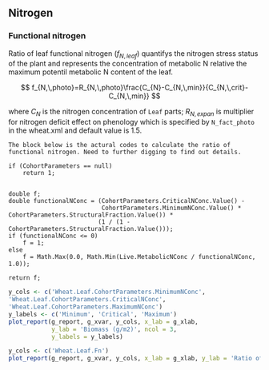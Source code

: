 ## Nitrogen {#sec:leaf-nigrogen}


### Functional nitrogen

Ratio of leaf functional nitrogen ($f_{N,\,leaf}$) quantifys the nitrogen stress status of the plant and represents the concentration of metabolic N relative the maximum potentil metabolic N content of the leaf.


$$
f_{N,\,photo}=R_{N,\,photo}\frac{C_{N}-C_{N,\,min}}{C_{N,\,crit}-C_{N,\,min}}
$$

where $C_{N}$ is the nitrogen concentration of `Leaf` parts; $R_{N,\,expan}$ is multiplier for nitrogen deficit effect on phenology which is specified by `N_fact_photo` in the wheat.xml and default value is 1.5.


```block
The block below is the actural codes to calculate the ratio of functional nitrogen. Need to further digging to find out details.
```

```
if (CohortParameters == null)
	return 1;


double f;
double functionalNConc = (CohortParameters.CriticalNConc.Value() -
						  CohortParameters.MinimumNConc.Value() * CohortParameters.StructuralFraction.Value()) *
						 (1 / (1 - CohortParameters.StructuralFraction.Value()));
if (functionalNConc <= 0)
	f = 1;
else
	f = Math.Max(0.0, Math.Min(Live.MetabolicNConc / functionalNConc, 1.0));

return f;
```

<div class="fig-input">
```r
y_cols <- c('Wheat.Leaf.CohortParameters.MinimumNConc',
'Wheat.Leaf.CohortParameters.CriticalNConc',
'Wheat.Leaf.CohortParameters.MaximumNConc')
y_labels <- c('Minimum', 'Critical', 'Maximum')
plot_report(g_report, g_xvar, y_cols, x_lab = g_xlab, 
            y_lab = 'Biomass (g/m2)', ncol = 3,
            y_labels = y_labels)

```
</div>


<div class="fig-output">
```r
y_cols <- c('Wheat.Leaf.Fn')
plot_report(g_report, g_xvar, y_cols, x_lab = g_xlab, y_lab = 'Ratio of functional nitrogen')

```
</div>

